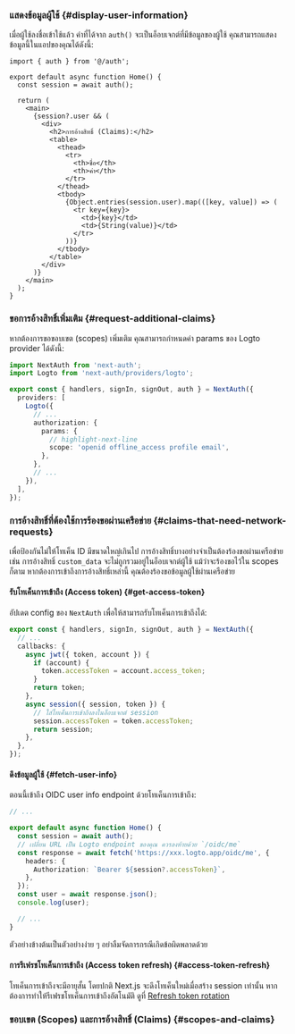 
### แสดงข้อมูลผู้ใช้ \{#display-user-information}

เมื่อผู้ใช้ลงชื่อเข้าใช้แล้ว ค่าที่ได้จาก `auth()` จะเป็นอ็อบเจกต์ที่มีข้อมูลของผู้ใช้ คุณสามารถแสดงข้อมูลนี้ในแอปของคุณได้ดังนี้:

```tsx title="app/page.tsx"
import { auth } from '@/auth';

export default async function Home() {
  const session = await auth();

  return (
    <main>
      {session?.user && (
        <div>
          <h2>การอ้างสิทธิ์ (Claims):</h2>
          <table>
            <thead>
              <tr>
                <th>ชื่อ</th>
                <th>ค่า</th>
              </tr>
            </thead>
            <tbody>
              {Object.entries(session.user).map(([key, value]) => (
                <tr key={key}>
                  <td>{key}</td>
                  <td>{String(value)}</td>
                </tr>
              ))}
            </tbody>
          </table>
        </div>
      )}
    </main>
  );
}
```

### ขอการอ้างสิทธิ์เพิ่มเติม \{#request-additional-claims}

<FindUserInfoMissing method="auth()" />

<ScopesAndClaimsIntroduction hideDefaultScopes />

หากต้องการขอขอบเขต (scopes) เพิ่มเติม คุณสามารถกำหนดค่า params ของ Logto provider ได้ดังนี้:

```ts title="./auth.ts"
import NextAuth from 'next-auth';
import Logto from 'next-auth/providers/logto';

export const { handlers, signIn, signOut, auth } = NextAuth({
  providers: [
    Logto({
      // ...
      authorization: {
        params: {
          // highlight-next-line
          scope: 'openid offline_access profile email',
        },
      },
      // ...
    }),
  ],
});
```

### การอ้างสิทธิ์ที่ต้องใช้การร้องขอผ่านเครือข่าย \{#claims-that-need-network-requests}

เพื่อป้องกันไม่ให้โทเค็น ID มีขนาดใหญ่เกินไป การอ้างสิทธิ์บางอย่างจำเป็นต้องร้องขอผ่านเครือข่าย เช่น การอ้างสิทธิ์ `custom_data` จะไม่ถูกรวมอยู่ในอ็อบเจกต์ผู้ใช้ แม้ว่าจะร้องขอไว้ใน scopes ก็ตาม หากต้องการเข้าถึงการอ้างสิทธิ์เหล่านี้ คุณต้องร้องขอข้อมูลผู้ใช้ผ่านเครือข่าย

#### รับโทเค็นการเข้าถึง (Access token) \{#get-access-token}

อัปเดต config ของ `NextAuth` เพื่อให้สามารถรับโทเค็นการเข้าถึงได้:

```ts title="./auth.ts"
export const { handlers, signIn, signOut, auth } = NextAuth({
  // ...
  callbacks: {
    async jwt({ token, account }) {
      if (account) {
        token.accessToken = account.access_token;
      }
      return token;
    },
    async session({ session, token }) {
      // ใส่โทเค็นการเข้าถึงลงในอ็อบเจกต์ session
      session.accessToken = token.accessToken;
      return session;
    },
  },
});
```

#### ดึงข้อมูลผู้ใช้ \{#fetch-user-info}

ตอนนี้เข้าถึง OIDC user info endpoint ด้วยโทเค็นการเข้าถึง:

```ts title="./app/page.tsx"
// ...

export default async function Home() {
  const session = await auth();
  // เปลี่ยน URL เป็น Logto endpoint ของคุณ ควรลงท้ายด้วย `/oidc/me`
  const response = await fetch('https://xxx.logto.app/oidc/me', {
    headers: {
      Authorization: `Bearer ${session?.accessToken}`,
    },
  });
  const user = await response.json();
  console.log(user);

  // ...
}
```

ตัวอย่างข้างต้นเป็นตัวอย่างง่าย ๆ อย่าลืมจัดการกรณีเกิดข้อผิดพลาดด้วย

#### การรีเฟรชโทเค็นการเข้าถึง (Access token refresh) \{#access-token-refresh}

โทเค็นการเข้าถึงจะมีอายุสั้น โดยปกติ Next.js จะดึงโทเค็นใหม่เมื่อสร้าง session เท่านั้น หากต้องการทำให้รีเฟรชโทเค็นการเข้าถึงอัตโนมัติ ดูที่ [Refresh token rotation](https://next-auth.js.org/v3/tutorials/refresh-token-rotation)

### ขอบเขต (Scopes) และการอ้างสิทธิ์ (Claims) \{#scopes-and-claims}

<ScopesAndClaims />
